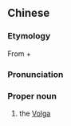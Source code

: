 ==Chinese==
{{zh-forms|s=伏尔加河|type=31}}

===Etymology===
From {{etyl|ru|zh}} {{m|ru|Во́лга}} + {{m|zh|河|tr=hé||river}}

===Pronunciation===
{{zh-pron
|m=Fú'ěrjiāhé
|cat=pn
}}

===Proper noun===
{{zh-proper noun}}

# the [[Volga]]